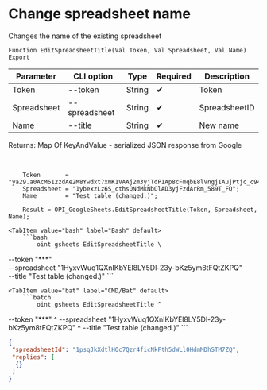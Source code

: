 ﻿---
sidebar_position: 3
---


# Change spreadsheet name
 Changes the name of the existing spreadsheet



`Function EditSpreadsheetTitle(Val Token, Val Spreadsheet, Val Name) Export`

  | Parameter | CLI option | Type | Required | Description |
  |-|-|-|-|-|
  | Token | --token | String | &#x2714; | Token |
  | Spreadsheet | --spreadsheet | String | &#x2714; | SpreadsheetID |
  | Name | --title | String | &#x2714; | New name |

  
  Returns:  Map Of KeyAndValue - serialized JSON response from Google

<br/>




```bsl title="1C:Enterprise/OneScript code example"
    Token       = "ya29.a0AcM612zdAe2M8Ywdxt7xmK1VAAj2m3yjTdP1Ap8cFmqbE8lVngjIAujPtjc_c94MCuKNLfn7MSssBd6NfMXDQDrHMUv7Fgjp7cjuXk68n...";
    Spreadsheet = "1ybexzLz6S_cthsQNdMkNbOlAD3yjFzdArRm_589T_FQ";
    Name        = "Test table (changed.)";

    Result = OPI_GoogleSheets.EditSpreadsheetTitle(Token, Spreadsheet, Name);
```
 

 <Tabs>
  
    <TabItem value="bash" label="Bash" default>
        ```bash
            oint gsheets EditSpreadsheetTitle \
 --token "***" \
 --spreadsheet "1HyxvWuq1QXnIKbYEl8LY5Dl-23y-bKz5ym8tFQtZKPQ" \
 --title "Test table (changed.)"
        ```
    </TabItem>
  
    <TabItem value="bat" label="CMD/Bat" default>
        ```batch
            oint gsheets EditSpreadsheetTitle ^
 --token "***" ^
 --spreadsheet "1HyxvWuq1QXnIKbYEl8LY5Dl-23y-bKz5ym8tFQtZKPQ" ^
 --title "Test table (changed.)"
        ```
    </TabItem>
</Tabs>


```json title="Result"
{
 "spreadsheetId": "1psqJkXdtlHOc7Qzr4ficNkFth5dWLl0HdmMDhSTM7ZQ",
 "replies": [
  {}
 ]
}
```

